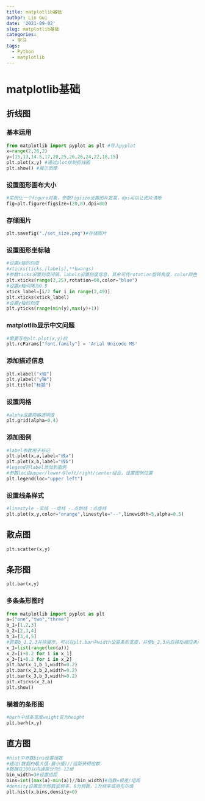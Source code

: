 ```yaml
---
title: matplotlib基础
author: Lin Gui
date: '2021-09-02'
slug: matplotlib基础
categories:
  - 学习
tags:
  - Python
  - matplotlib
---
```

# matplotlib基础

## 折线图

### 基本运用

```python
from matplotlib import pyplot as plt #导入pyplot
x=range(2,26,2)
y=[15,13,14.5,17,20,25,26,26,24,22,18,15]
plt.plot(x,y) #通过plot绘制折线图
plt.show() #展示图像
```
### 设置图形画布大小

```python
#实例化一个figure对象，参数figsize设置图片宽高，dpi可以让图片清晰
fig=plt.figure(figsize=(20,8),dpi=80)
```

### 存储图片

```python
plt.savefig("./set_size.png")#存储图片
```

### 设置图形坐标轴

```python
#设置x轴的刻度
#xticks(ticks,[labels],**kwargs)
#参数ticks设置刻度间隔，labels设置刻度信息，其余可传rotation旋转角度，color颜色
plt.xticks(range(2,25),rotation=60,color="blue")
#设置x轴间隔为0.5
xtick_label=[i/2 for i in range(2,49)]
plt.xticks(xtick_label)
#设置y轴的刻度
plt.yticks(range(min(y),max(y)+1))
```

### matplotlib显示中文问题

```python
#需要写在plt.plot(x,y)前
plt.rcParams["font.family"] = 'Arial Unicode MS'
```

### 添加描述信息

```python
plt.xlabel("x轴")
plt.ylabel("y轴")
plt.title("标题")
```

### 设置网格

```python
#alpha设置网格透明度
plt.grid(alpha=0.4)
```

### 添加图例

```python
#label参数用于标记
plt.plot(x,a,label="线a")
plt.plot(x,b,label="线b")
#legend将label添加到图例
#参数loc由upper/lower与left/right/center组合，设置图例位置
plt.legend(loc="upper left")
```

### 设置线条样式

```python
#linestyle -实线 --虚线 -.点划线 :点虚线
plt.plot(x,y,color="orange",linestyle="--",linewidth=5,alpha=0.5)
```

## 散点图

```python
plt.scatter(x,y)
```

## 条形图

```python
plt.bar(x,y)
```

### 多条条形图时

```python
from matplotlib import pyplot as plt
a=["one","two","three"]
b_1=[1,2,3]
b_2=[2,3,4]
b_3=[3,4,5]
#若要b_1,2,3并排展示，可以在plt.bar中width设置条形宽度，并使b_2,3向后移动相应条形宽度，最后在plt.xticks中设置x轴刻度信息
x_1=list(range(len(a)))
x_2=[i+0.2 for i in x_1]
x_3=[i+0.2 for i in x_2]
plt.bar(x_1,b_1,width=0.2)
plt.bar(x_2,b_2,width=0.2)
plt.bar(x_3,b_3,width=0.2)
plt.xticks(x_2,a)
plt.show()
```



### 横着的条形图

```python
#barh中线条宽度weight变为height
plt.barh(x,y)
```

## 直方图

```python
#hist中参数bins设置组数
#通过(数据的最大值-最小值)//组距获得组数
#数据在100以内通常分为5-12组
bin_width=3#设置组距
bins=int((max(a)-min(a))//bin_width)#组数=极差/组距
#density设置显示频数或频率，0为频数，1为频率或用布尔值
plt.hist(x,bins,density=0)

```

### 

